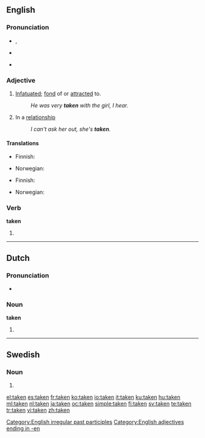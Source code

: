 {{wikipedia|dab=taken (disambiguation)|taken}}
==English==

{{rank|given|hands|turned|239|taken|end|rather|until}}

===Pronunciation===
* {{IPA|/'teɪkən/}}, {{SAMPA|/"teIk@n/}}
* {{audio|en-us-taken.ogg|Audio (US)}}
*: {{rhymes|eɪkən}}
* {{hyphenation|tak|en}}

===Adjective===
{{en-adj|-}}

# [[infatuated|Infatuated]]; [[fond]] of or [[attracted]] to.
#: ''He was very '''taken''' with the girl, I hear.''
# {{informal}} In a [[relationship]]
#: ''I can't ask her out, she's '''taken'''.''

====Translations====
{{trans-top|infatuated, fond of or attracted to}}
* Finnish: {{t-|fi|pihka|alt=pihkassa}}
{{trans-mid}}
* Norwegian: {{t|no|betatt}}
{{trans-bottom}}

{{trans-top|informal: in a relationship}}
* Finnish: {{t+|fi|varattu}}
{{trans-mid}}
* Norwegian: {{t|no|opptatt}}
{{trans-bottom}}

===Verb===
'''taken'''

# {{past participle of|[[take]]}}

[[Category:English irregular past participles]]
[[Category:English adjectives ending in -en]]


----

==Dutch==

===Pronunciation===
* {{IPA|/'takən/|lang=nl}}

===Noun===
'''taken''' {{f|p}}

# {{plural of|[[taak]]|lang=Dutch}}

----

==Swedish==

===Noun===
{{infl|sv|noun form}}

# {{form of|definite plural|[[tak#Swedish|tak]]}}

[[el:taken]]
[[es:taken]]
[[fr:taken]]
[[ko:taken]]
[[io:taken]]
[[it:taken]]
[[ku:taken]]
[[hu:taken]]
[[ml:taken]]
[[nl:taken]]
[[ja:taken]]
[[oc:taken]]
[[simple:taken]]
[[fi:taken]]
[[sv:taken]]
[[te:taken]]
[[tr:taken]]
[[vi:taken]]
[[zh:taken]]